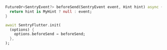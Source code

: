 ```dart {7}
FutureOr<SentryEvent?> beforeSend(SentryEvent event, Hint hint) async {
  return hint is MyHint ? null : event;
}

await SentryFlutter.init(
  (options) {
    options.beforeSend = beforeSend;
  },
);
```
